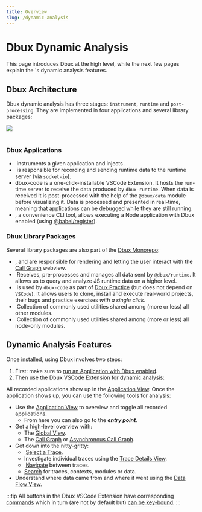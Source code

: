 ```yaml
---
title: Overview
slug: /dynamic-analysis
---
```


# Dbux Dynamic Analysis


<TOC toc={toc} />

This page introduces Dbux at the high level, while the next few pages explain the <ToolLink name="dbux-code" />'s dynamic analysis features.


## Dbux Architecture

<!-- As of 01/2022, Dbux consists of four applications and seven supplementary modules: -->

Dbux dynamic analysis has three stages: `instrument`, `runtime` and `post-processing`.
They are implemented in four applications and several library packages:

<Img zoomable src="dbux-architecture.png" />

<!-- from https://docs.google.com/presentation/d/15uSkBoZsBjoPOLtx23iEACaEwR4buyKF5qNqygwvhsg/edit#slide=id.gaea430f77a_0_0 -->

<br />
<br />

### Dbux Applications

* &#8203;<ToolLink name="dbux-babel-plugin" /> instruments a given application and injects <ToolLink name="dbux-runtime" />.
* &#8203;<ToolLink name="dbux-runtime" /> is responsible for recording and sending runtime data to the runtime server (via `socket-io`).
* &#8203;<ToolLink name="dbux-code">dbux-code</ToolLink> is a one-click-installable VSCode Extension. It hosts the run-time server to receive the data produced by `dbux-runtime`. When data is received it is post-processed with the help of the `@dbux/data` module before visualizing it. Data is processed and presented in real-time, meaning that applications can be debugged while they are still running.
* &#8203;<ToolLink name="dbux-cli" />, a convenience CLI tool, allows executing a Node application with Dbux enabled (using [@babel/register](https://babeljs.io/docs/en/babel-register)).


### Dbux Library Packages

Several library packages are also part of the [Dbux Monorepo](https://github.com/Domiii/dbux):

* &#8203;<CodeLink path="dbux-graph-common" />, <CodeLink path="dbux-graph-client" /> and <CodeLink path="dbux-graph-host" /> are responsible for rendering and letting the user interact with the [Call Graph](./08-call-graph.mdx) webview.
* &#8203;<CodeLink path="dbux-data" /> Receives, pre-processes and manages all data sent by `@dbux/runtime`. It allows us to query and analyze JS runtime data on a higher level.
* &#8203;<CodeLink path="dbux-projects" /> is used by `dbux-code` as part of [Dbux Practice](../dbux-practice/01-overview.mdx) (but does not depend on `VSCode`). It allows users to clone, install and execute real-world projects, their bugs and practice exercises *with a single click*.
* &#8203;<CodeLink path="dbux-common" /> Collection of commonly used utilities shared among (more or less) all other modules.
* &#8203;<CodeLink path="dbux-common-node" /> Collection of commonly used utilities shared among (more or less) all node-only modules.


## Dynamic Analysis Features

Once [installed](./01-installation.mdx), using Dbux involves two steps:

1. First: make sure to [run an Application with Dbux enabled](./02-enable-dbux.mdx).
2. Then use the Dbux VSCode Extension for [dynamic analysis](./00-dbux-overview.mdx#dynamic-analysis):

All recorded applications show up in the [Application View](./06-applications.mdx).
Once the application shows up, you can use the following tools for analysis:

* Use the [Application View](./06-applications.mdx) to overview and toggle all recorded applications.
  * From here you can also go to the ***entry point***.
* Get a high-level overview with:
  * The [Global View](./07-global.mdx).
  * The [Call Graph](./08-call-graph.mdx) or [Asynchronous Call Graph](./20-asynchronous-call-graph.mdx).
* Get down into the nitty-gritty:
  * &#8203;<DarkLightImg src="crosshair_red.svg" /> [Select a Trace](./05-select-trace.mdx).
  * Investigate individual traces using the [Trace Details View](./30-trace-details.mdx).
  * &#8203;<DarkLightImg width="24px" src="nextInContext.svg" /> <DarkLightImg width="24px" src="previousInContext.svg" /> [Navigate](./30-trace-details.mdx#navigation) between traces.
  * [Search](./40-search.mdx) for traces, contexts, modules or data.
* Understand where data came from and where it went using the [Data Flow View](./50-data-flow.mdx).

:::tip
All buttons in the Dbux VSCode Extension have corresponding [commands](./tools-and-configuration/dbux-code#commands) which in turn (are not by default but) [can be key-bound](https://code.visualstudio.com/docs/getstarted/keybindings).
:::
